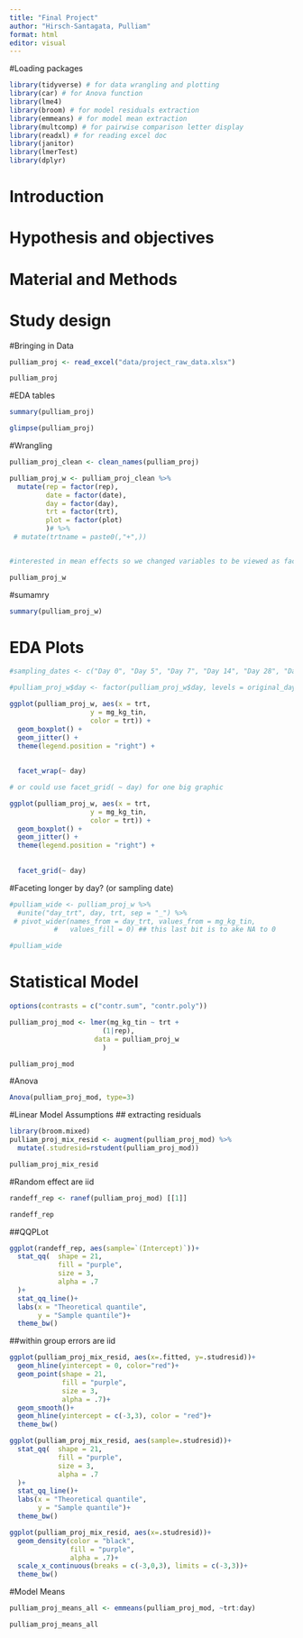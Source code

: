 ```yaml
---
title: "Final Project"
author: "Hirsch-Santagata, Pulliam"
format: html
editor: visual
---
```

#Loading packages
```r
library(tidyverse) # for data wrangling and plotting
library(car) # for Anova function
library(lme4)
library(broom) # for model residuals extraction
library(emmeans) # for model mean extraction
library(multcomp) # for pairwise comparison letter display
library(readxl) # for reading excel doc
library(janitor)
library(lmerTest)
library(dplyr)
```

# Introduction  



# Hypothesis and objectives  


# Material and Methods  


# Study design  


#Bringing in Data 
```r
pulliam_proj <- read_excel("data/project_raw_data.xlsx")

pulliam_proj
```

#EDA tables
```r
summary(pulliam_proj)

glimpse(pulliam_proj)
```

#Wrangling
```r
pulliam_proj_clean <- clean_names(pulliam_proj)

pulliam_proj_w <- pulliam_proj_clean %>%
  mutate(rep = factor(rep),
         date = factor(date),
         day = factor(day),
         trt = factor(trt),
         plot = factor(plot)
         )# %>%
 # mutate(trtname = paste0(,"+",))


#interested in mean effects so we changed variables to be viewed as factors 

pulliam_proj_w
```

#sumamry 
```r
summary(pulliam_proj_w)
```


# EDA Plots
```r
#sampling_dates <- c("Day 0", "Day 5", "Day 7", "Day 14", "Day 28", "Day 42", "Day 56", "Day 70","Day 93", "Day 119", "Day 4inc", "Day 14inc", "Day 6pk", "Day 14pk", "Day 30pk", "Day 47pk","Day 63pk", "Day 78pk", "Day 86pk")

#pulliam_proj_w$day <- factor(pulliam_proj_w$day, levels = original_day_order)

ggplot(pulliam_proj_w, aes(x = trt, 
                    y = mg_kg_tin,
                    color = trt)) +
  geom_boxplot() +
  geom_jitter() +
  theme(legend.position = "right") +
  
  
  facet_wrap(~ day)

# or could use facet_grid( ~ day) for one big graphic

ggplot(pulliam_proj_w, aes(x = trt, 
                    y = mg_kg_tin,
                    color = trt)) +
  geom_boxplot() +
  geom_jitter() +
  theme(legend.position = "right") +
  
  
  facet_grid(~ day)


```


#Faceting longer by day? (or sampling date)
```r
#pulliam_wide <- pulliam_proj_w %>%
  #unite("day_trt", day, trt, sep = "_") %>%
 # pivot_wider(names_from = day_trt, values_from = mg_kg_tin,
           #   values_fill = 0) ## this last bit is to ake NA to 0 

#pulliam_wide


```


# Statistical Model
```r
options(contrasts = c("contr.sum", "contr.poly"))

pulliam_proj_mod <- lmer(mg_kg_tin ~ trt +
                       (1|rep),
                     data = pulliam_proj_w
                       )

pulliam_proj_mod
```

#Anova
```r
Anova(pulliam_proj_mod, type=3)
```

#Linear Model Assumptions
## extracting residuals 
```r
library(broom.mixed)
pulliam_proj_mix_resid <- augment(pulliam_proj_mod) %>%
  mutate(.studresid=rstudent(pulliam_proj_mod))

pulliam_proj_mix_resid
```
#Random effect are iid
```r
randeff_rep <- ranef(pulliam_proj_mod) [[1]]

randeff_rep
```

##QQPLot
```r
ggplot(randeff_rep, aes(sample=`(Intercept)`))+
  stat_qq(  shape = 21,
            fill = "purple", 
            size = 3,
            alpha = .7
  )+
  stat_qq_line()+
  labs(x = "Theoretical quantile",
       y = "Sample quantile")+
  theme_bw()
```


##within group errors are iid
```r
ggplot(pulliam_proj_mix_resid, aes(x=.fitted, y=.studresid))+
  geom_hline(yintercept = 0, color="red")+
  geom_point(shape = 21,
             fill = "purple", 
             size = 3,
             alpha = .7)+
  geom_smooth()+
  geom_hline(yintercept = c(-3,3), color = "red")+
  theme_bw()
```

```r
ggplot(pulliam_proj_mix_resid, aes(sample=.studresid))+
  stat_qq(  shape = 21,
            fill = "purple", 
            size = 3,
            alpha = .7
  )+
  stat_qq_line()+
  labs(x = "Theoretical quantile",
       y = "Sample quantile")+
  theme_bw()
```


```r
ggplot(pulliam_proj_mix_resid, aes(x=.studresid))+
  geom_density(color = "black",
               fill = "purple",
               alpha = .7)+
  scale_x_continuous(breaks = c(-3,0,3), limits = c(-3,3))+
  theme_bw()
```
#Model Means

```r
pulliam_proj_means_all <- emmeans(pulliam_proj_mod, ~trt:day)

pulliam_proj_means_all
```




























